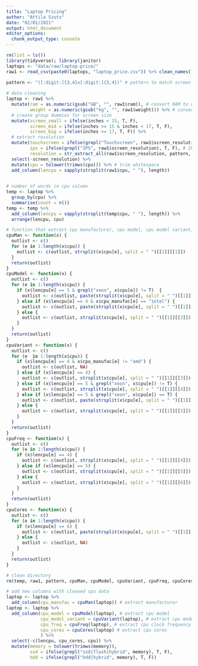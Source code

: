 ```yaml
---
title: "Laptop Pricing"
author: "Attila Szuts"
date: "02/01/2021"
output: html_document
editor_options: 
  chunk_output_type: console
---
```



```r
rm(list = ls())
library(tidyverse); library(janitor)
laptops <- "data/raw/laptop-price/"
raw1 <- read_csv(paste0(laptops, "laptop_price.csv")) %>% clean_names()
```

```r
pattern <- "([:digit:]{3,4}x[:digit:]{3,4})" # pattern to match screen resolutions
  
# data cleaning
laptop <- raw1 %>% 
  mutate(ram = as.numeric(gsub("GB", "", raw1$ram)), # convert RAM to numeric, in GB
         weight = as.numeric(gsub("kg", "", raw1$weight))) %>% # convert weight to numeric, in kg
  # create group dummies for screen size
  mutate(screen_small = ifelse(inches < 15, T, F), 
         screen_mid = ifelse(inches >= 15 & inches < 17, T, F),
         screen_big = ifelse(inches >= 17, T, F)) %>% 
  # extract resolution
  mutate(touchscreen = ifelse(grepl("Touchscreen", raw1$screen_resolution), T, F), # touchscreen dummy
         ips = ifelse(grepl("IPS", raw1$screen_resolution), T, F), # IPS display dummy
         resolution = str_extract_all(raw1$screen_resolution, pattern, simplify = T)) %>% 
  select(-screen_resolution) %>% 
  mutate(cpu = tolower(trimws(cpu))) %>% # trim whitespace
  add_column(lencpu = sapply(strsplit(raw1$cpu, " "), length))

  
# number of words in cpu column
temp <- laptop %>% 
  group_by(cpu) %>% 
  summarise(count = n())
temp <- temp %>% 
  add_column(lencpu = sapply(strsplit(temp$cpu, " "), length)) %>% 
  arrange(lencpu, cpu)

# function that extract cpu manufacturer, cpu model, cpu model variant, cpu frequency and number of cores
cpuMan <- function(x) {
  outlist <- c()
  for (e in 1:length(x$cpu)) {
    outlist <- c(outlist, strsplit(x$cpu[e], split = " ")[[1]][[1]])
  }
  return(outlist)
}
cpuModel <- function(x) {
  outlist <- c()
  for (e in 1:length(x$cpu)) {
    if (x$lencpu[e] == 5 & grepl("xeon", x$cpu[e]) != T)  {
      outlist <- c(outlist, paste(strsplit(x$cpu[e], split = " ")[[1]][[2]], strsplit(x$cpu[e], split = " ")[[1]][[3]]))
    } else if (x$lencpu[e] == 4 & x$cpu_manufac[e] == "intel") {
      outlist <- c(outlist, paste(strsplit(x$cpu[e], split = " ")[[1]][[2]], strsplit(x$cpu[e], split = " ")[[1]][[3]]))
    } else {
      outlist <- c(outlist, strsplit(x$cpu[e], split = " ")[[1]][[2]])
    }
  }
  return(outlist)
}
cpuVariant <- function(x) {
  outlist <- c()
  for (e  in 1:length(x$cpu)) {
    if (x$lencpu[e] == 4 & x$cpu_manufac[e] != "amd") {
      outlist <- c(outlist, NA)
    } else if (x$lencpu[e] == 4) {
      outlist <- c(outlist, strsplit(x$cpu[e], split = " ")[[1]][[3]])
    } else if (x$lencpu[e] == 5 & grepl("xeon", x$cpu[e]) != T) {
      outlist <- c(outlist, strsplit(x$cpu[e], split = " ")[[1]][[4]])
    } else if (x$lencpu[e] == 5 & grepl("xeon", x$cpu[e]) == T) {
      outlist <- c(outlist, paste(strsplit(x$cpu[e], split = " ")[[1]][[3]], strsplit(x$cpu[e], split = " ")[[1]][[4]]))
    } else {
      outlist <- c(outlist, strsplit(x$cpu[e], split = " ")[[1]][[5]])
    }
  }
  return(outlist)
}
cpuFreq <- function(x) {
  outlist <- c()
  for (e in 1:length(x$cpu)) {
    if (x$lencpu[e] == 4) {
      outlist <- c(outlist, strsplit(x$cpu[e], split = " ")[[1]][[4]])
    } else if (x$lencpu[e] == 5) {
      outlist <- c(outlist, strsplit(x$cpu[e], split = " ")[[1]][[5]])
    } else {
      outlist <- c(outlist, strsplit(x$cpu[e], split = " ")[[1]][[6]])
    }
  }
  return(outlist)
}
cpuCores <- function(x) {
  outlist <- c()
  for (e in 1:length(x$cpu)) {
    if (x$lencpu[e] == 6) {
      outlist <- c(outlist, paste(strsplit(x$cpu[e], split = " ")[[1]][[3]], strsplit(x$cpu[e], split = " ")[[1]][[4]]))
    } else {
      outlist <- c(outlist, NA)
    }
  }
  return(outlist)
}

# clean directory
rm(temp, raw1, pattern, cpuMan, cpuModel, cpuVariant, cpuFreq, cpuCores)

# add new columns with cleaned cpu data
laptop <- laptop %>% 
  add_column(cpu_manufac = cpuMan(laptop)) # extract manufacturer
laptop <- laptop %>% 
  add_column(cpu_model = cpuModel(laptop), # extract cpu model 
             cpu_model_variant = cpuVariant(laptop), # extract cpu model variant
             cpu_freq = cpuFreq(laptop), # extract cpu clock frequency
             cpu_cores = cpuCores(laptop) # extract cpu cores
             ) %>% 
  select(-c(lencpu, cpu_cores, cpu)) %>% 
  mutate(memory = tolower(trimws(memory)), 
         ssd = ifelse(grepl("ssd|flash|hybrid", memory), T, F),
         hdd = ifelse(grepl("hdd|hybrid", memory), T, F))
```

